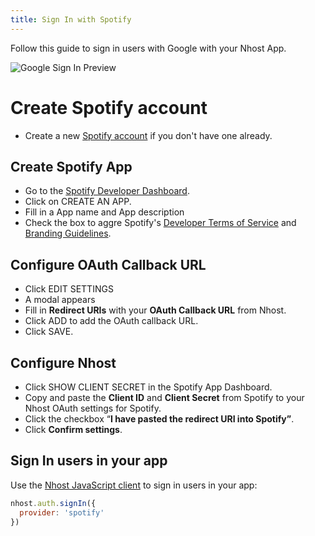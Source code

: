 ```yaml
---
title: Sign In with Spotify
---
```


Follow this guide to sign in users with Google with your Nhost App.

![Google Sign In Preview](/images/platform/social-providers/spotify-preview.png)

# Create Spotify account

- Create a new [Spotify account](https://www.spotify.com/) if you don't have one already.

## Create Spotify App

- Go to the [Spotify Developer Dashboard](https://developer.spotify.com/dashboard/).
- Click on CREATE AN APP.
- Fill in a App name and App description
- Check the box to aggre Spotify's [Developer Terms of Service](https://developer.spotify.com/terms) and [Branding Guidelines](https://developer.spotify.com/branding-guidelines).

## Configure OAuth Callback URL

- Click EDIT SETTINGS
- A modal appears
- Fill in **Redirect URIs** with your **OAuth Callback URL** from Nhost.
- Click ADD to add the OAuth callback URL.
- Click SAVE.

## Configure Nhost

- Click SHOW CLIENT SECRET in the Spotify App Dashboard.
- Copy and paste the **Client ID** and **Client Secret** from Spotify to your Nhost OAuth settings for Spotify.
- Click the checkbox “**I have pasted the redirect URI into Spotify”**.
- Click **Confirm settings**.

## Sign In users in your app

Use the [Nhost JavaScript client](/reference/sdk) to sign in users in your app:

```js
nhost.auth.signIn({
  provider: 'spotify'
})
```
